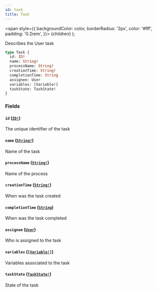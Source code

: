```yaml
---
id: task
title: Task
---
```


<span
style={{
      backgroundColor: color,
      borderRadius: '2px',
      color: '#fff',
      padding: '0.2rem',
    }}>
{children}
</span>
);

Describes the User task

```graphql
type Task {
  id: ID!
  name: String!
  processName: String!
  creationTime: String!
  completionTime: String
  assignee: User
  variables: [Variable!]
  taskState: TaskState!
}
```

### Fields

#### `id` ([`ID!`](/docs/reference/tasklist-api/scalars/id))

The unique identifier of the task

#### `name` ([`String!`](/docs/reference/tasklist-api/scalars/string))

Name of the task

#### `processName` ([`String!`](/docs/reference/tasklist-api/scalars/string))

Name of the process

#### `creationTime` ([`String!`](/docs/reference/tasklist-api/scalars/string))

When was the task created

#### `completionTime` ([`String`](/docs/reference/tasklist-api/scalars/string))

When was the task completed

#### `assignee` ([`User`](/docs/reference/tasklist-api/objects/user))

Who is assigned to the task

#### `variables` ([`[Variable!]`](/docs/reference/tasklist-api/objects/variable))

Variables associated to the task

#### `taskState` ([`TaskState!`](/docs/reference/tasklist-api/enums/task-state))

State of the task
